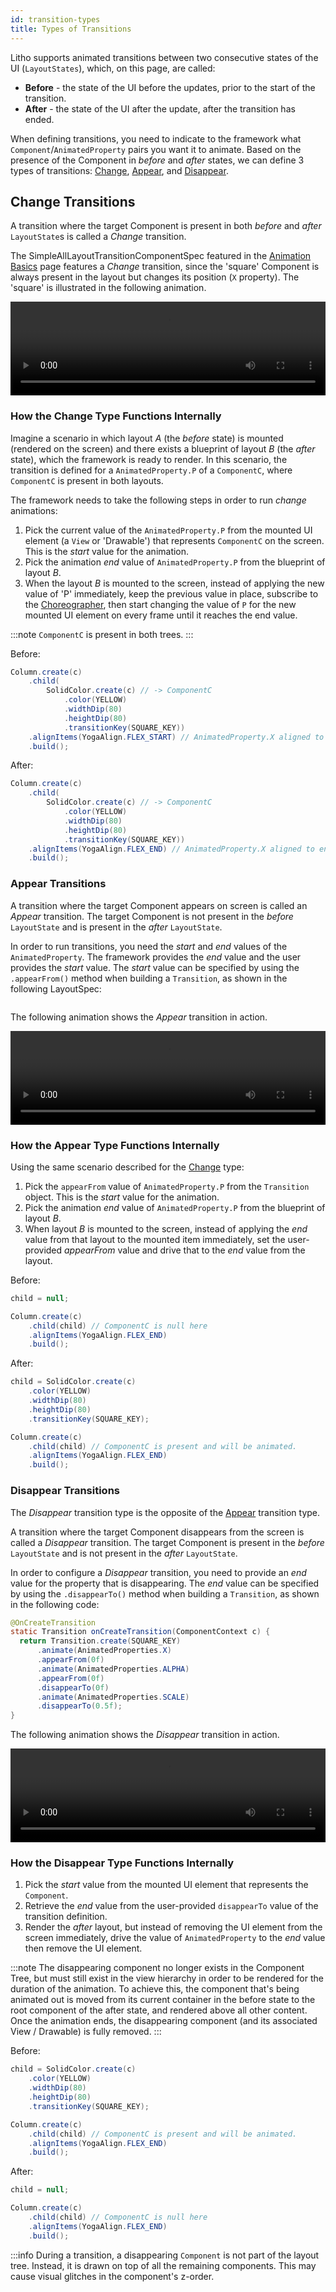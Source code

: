 ```yaml
---
id: transition-types
title: Types of Transitions
---
```



Litho supports animated transitions between two consecutive states of the UI (`LayoutStates`), which, on this page, are called:

* **Before** - the state of the UI before the updates, prior to the start of the transition.
* **After** - the state of the UI after the update, after the transition has ended.

When defining transitions, you need to indicate to the framework what `Component`/`AnimatedProperty` pairs you want it to animate. Based on the presence of the Component in *before* and *after* states, we can define 3 types of transitions: [Change](#change-transitions), [Appear](#appear-transitions), and [Disappear](#disappear-transitions).

## Change Transitions

A transition where the target Component is present in both *before* and *after* `LayoutState`s is called a *Change* transition.

The SimpleAllLayoutTransitionComponentSpec featured in the [Animation Basics](transition-basics.mdx) page features a *Change* transition, since the 'square' Component is always present in the layout but changes its position (`X` property). The 'square' is illustrated in the following animation.

<video height="150" loop="true" autoplay="true" class="video" width="100%" height="500px">
  <source type="video/webm" src={useBaseUrl("/videos/transitions/basics2.webm")}></source>
  <p>Your browser does not support the video element.</p>
</video>

### How the Change Type Functions Internally

Imagine a scenario in which layout *A* (the *before* state) is mounted (rendered on the screen) and there exists a blueprint of layout *B* (the *after* state), which the framework is ready to render. In this scenario, the transition is defined for a `AnimatedProperty.P` of a `ComponentC`, where `ComponentC` is present in both layouts.

The framework needs to take the following steps in order to run *change* animations:

1. Pick the current value of the `AnimatedProperty.P` from the mounted UI element (a `View` or 'Drawable') that represents `ComponentC` on the screen. This is the *start* value for the animation.
2. Pick the animation *end* value of `AnimatedProperty.P` from the blueprint of layout *B*.
3. When the layout *B* is mounted to the screen, instead of applying the new value of 'P' immediately, keep the previous value in place, subscribe to the [Choreographer](pathname:///javadoc/com/facebook/litho/choreographercompat/ChoreographerCompat.html), then start changing the value of `P` for the new mounted UI element on every frame until it reaches the end value.

:::note
`ComponentC` is present in both trees.
:::

Before:

```java
Column.create(c)
    .child(
        SolidColor.create(c) // -> ComponentC
            .color(YELLOW)
            .widthDip(80)
            .heightDip(80)
            .transitionKey(SQUARE_KEY))
    .alignItems(YogaAlign.FLEX_START) // AnimatedProperty.X aligned to start
    .build();
```

After:

```java
Column.create(c)
    .child(
        SolidColor.create(c) // -> ComponentC
            .color(YELLOW)
            .widthDip(80)
            .heightDip(80)
            .transitionKey(SQUARE_KEY))
    .alignItems(YogaAlign.FLEX_END) // AnimatedProperty.X aligned to end
    .build();
```

### Appear Transitions

A transition where the target Component appears on screen is called an *Appear* transition. The target Component is not present in the *before* `LayoutState` and is present in the *after* `LayoutState`.

In order to run transitions, you need the *start* and *end* values of the `AnimatedProperty`. The framework provides the *end* value and the user provides the *start* value.
The *start* value can be specified by using the `.appearFrom()` method when building a `Transition`, as shown in the following LayoutSpec:

```java file=sample/src/main/java/com/facebook/samples/litho/java/animations/docs/AppearTransitionComponentSpec.java start=start end=end
```

The following animation shows the *Appear* transition in action.

<video height="150" loop="true" autoplay="true" class="video" width="100%" height="500px">
  <source type="video/webm" src={useBaseUrl("/videos/transitions/appear.webm")}></source>
  <p>Your browser does not support the video element.</p>
</video>

### How the Appear Type Functions Internally

Using the same scenario described for the [Change](#how-the-change-type-functions-internally) type:

1. Pick the `appearFrom` value of `AnimatedProperty.P` from the `Transition` object.  This is the *start* value for the animation.
2. Pick the animation *end* value of `AnimatedProperty.P` from the blueprint of layout *B*.
3. When layout *B* is mounted to the screen, instead of applying the *end* value from that layout to the mounted item immediately, set the user-provided *appearFrom* value and drive that to the *end* value from the layout.

Before:

```java
child = null;

Column.create(c)
    .child(child) // ComponentC is null here
    .alignItems(YogaAlign.FLEX_END)
    .build();
```

After:

```java
child = SolidColor.create(c)
    .color(YELLOW)
    .widthDip(80)
    .heightDip(80)
    .transitionKey(SQUARE_KEY);

Column.create(c)
    .child(child) // ComponentC is present and will be animated.
    .alignItems(YogaAlign.FLEX_END)
    .build();
```

### Disappear Transitions

The *Disappear* transition type is the opposite of the [Appear](#appear-transitions) transition type.

A transition where the target Component disappears from the screen is called a *Disappear* transition. The target Component is present in the *before* `LayoutState` and is not present in the *after* `LayoutState`.

In order to configure a *Disappear* transition, you need to provide an *end* value for the property that is disappearing. The *end* value can be specified by using the `.disappearTo()` method when building a `Transition`, as shown in the following code:

```java
@OnCreateTransition
static Transition onCreateTransition(ComponentContext c) {
  return Transition.create(SQUARE_KEY)
      .animate(AnimatedProperties.X)
      .appearFrom(0f)
      .animate(AnimatedProperties.ALPHA)
      .appearFrom(0f)
      .disappearTo(0f)
      .animate(AnimatedProperties.SCALE)
      .disappearTo(0.5f);
}
```

The following animation shows the *Disappear* transition in action.

<video height="150" loop="true" autoplay="true" class="video" width="100%" height="500px" >
  <source type="video/webm" src={useBaseUrl("/videos/transitions/disappear.webm")}></source>
  <p>Your browser does not support the video element.</p>
</video>

### How the Disappear Type Functions Internally

1. Pick the *start* value from the mounted UI element that represents the `Component`.
2. Retrieve the *end* value from the user-provided `disappearTo` value of the transition definition.
3. Render the *after* layout, but instead of removing the UI element from the screen immediately, drive the value of `AnimatedProperty` to the *end* value then remove the UI element.

:::note
The disappearing component no longer exists in the Component Tree, but must still exist in the view hierarchy in order to be rendered for the duration of the animation. To achieve this, the component that's being animated out is moved from its current container in the before state to the root component of the after state, and rendered above all other content. Once the animation ends, the disappearing component (and its associated View / Drawable) is fully removed.
:::

Before:

```java
child = SolidColor.create(c)
    .color(YELLOW)
    .widthDip(80)
    .heightDip(80)
    .transitionKey(SQUARE_KEY);

Column.create(c)
    .child(child) // ComponentC is present and will be animated.
    .alignItems(YogaAlign.FLEX_END)
    .build();
```

After:

```java
child = null;

Column.create(c)
    .child(child) // ComponentC is null here
    .alignItems(YogaAlign.FLEX_END)
    .build();
```

:::info
During a transition, a disappearing `Component` is not part of the layout tree. Instead, it is drawn on top of all the remaining components. This may cause visual glitches in the component's z-order.
